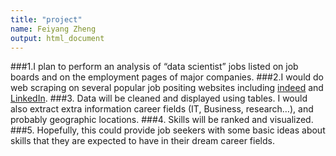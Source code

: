 ```yaml
---
title: "project"
name: Feiyang Zheng
output: html_document
---
```

###1.I plan to perform an analysis of “data scientist” jobs listed on job boards and on the employment pages of major companies.
###2.I would do web scraping on several popular job positing websites including [indeed](https://www.indeed.com) and [LinkedIn](https://www.linkedin.com/error_pages/unsupported-browser.html).
###3. Data will be cleaned and displayed using tables. I would also extract extra information career fields (IT, Business, research...), and probably geographic locations.
###4. Skills will be ranked and visualized. 
###5. Hopefully, this could provide job seekers with some basic ideas about skills that they are expected to have in their dream career fields.



